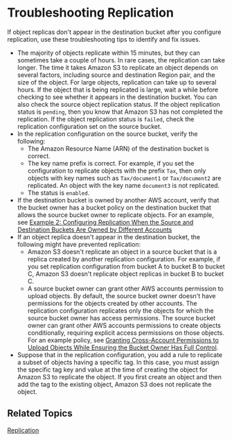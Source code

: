 # Troubleshooting Replication<a name="replication-troubleshoot"></a>

If object replicas don't appear in the destination bucket after you configure replication, use these troubleshooting tips to identify and fix issues\.
+ The majority of objects replicate within 15 minutes, but they can sometimes take a couple of hours\. In rare cases, the replication can take longer\. The time it takes Amazon S3 to replicate an object depends on several factors, including source and destination Region pair, and the size of the object\. For large objects, replication can take up to several hours\. If the object that is being replicated is large, wait a while before checking to see whether it appears in the destination bucket\. You can also check the source object replication status\. If the object replication status is `pending`, then you know that Amazon S3 has not completed the replication\. If the object replication status is `failed`, check the replication configuration set on the source bucket\.
+ In the replication configuration on the source bucket, verify the following:
  + The Amazon Resource Name \(ARN\) of the destination bucket is correct\.
  + The key name prefix is correct\. For example, if you set the configuration to replicate objects with the prefix `Tax`, then only objects with key names such as `Tax/document1` or `Tax/document2` are replicated\. An object with the key name `document3` is not replicated\.
  + The status is `enabled`\.
+ If the destination bucket is owned by another AWS account, verify that the bucket owner has a bucket policy on the destination bucket that allows the source bucket owner to replicate objects\. For an example, see [Example 2: Configuring Replication When the Source and Destination Buckets Are Owned by Different Accounts](replication-walkthrough-2.mdx)
+ If an object replica doesn't appear in the destination bucket, the following might have prevented replication:
  + Amazon S3 doesn't replicate an object in a source bucket that is a replica created by another replication configuration\. For example, if you set replication configuration from bucket A to bucket B to bucket C, Amazon S3 doesn't replicate object replicas in bucket B to bucket C\.
  + A source bucket owner can grant other AWS accounts permission to upload objects\. By default, the source bucket owner doesn't have permissions for the objects created by other accounts\. The replication configuration replicates only the objects for which the source bucket owner has access permissions\. The source bucket owner can grant other AWS accounts permissions to create objects conditionally, requiring explicit access permissions on those objects\. For an example policy, see [Granting Cross\-Account Permissions to Upload Objects While Ensuring the Bucket Owner Has Full Control](example-bucket-policies.mdx#example-bucket-policies-use-case-8)\.
+ Suppose that in the replication configuration, you add a rule to replicate a subset of objects having a specific tag\. In this case, you must assign the specific tag key and value at the time of creating the object for Amazon S3 to replicate the object\. If you first create an object and then add the tag to the existing object, Amazon S3 does not replicate the object\.

## Related Topics<a name="replication-troubleshoot-related-topics"></a>

[Replication](replication.mdx)